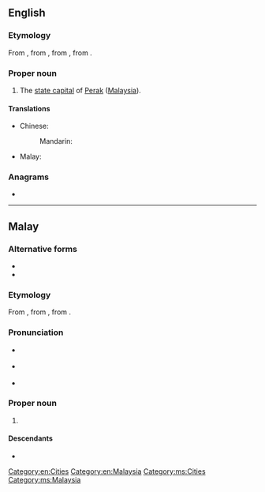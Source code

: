 {{also|ipoh}}
==English==
{{wikipedia}}

===Etymology===
From {{der|en|ms|Ipoh}}, from {{m|ms|ipuh}}, from {{der|en|poz-mly-pro|*hipuh}}, from {{der|en|poz-pro|*qipuq}}.

===Proper noun===
{{en-proper noun}}

# The [[state capital]] of [[Perak]] ([[Malaysia]]).

====Translations====
{{trans-top|capital of Perak}}
* Chinese:
*: Mandarin: {{t+|cmn|怡保|tr=Yíbǎo}}
* Malay: {{t|ms|Ipoh}}
{{trans-mid}}
{{trans-bottom}}

===Anagrams===
* {{anagrams|en|a=hiop|Hopi|IHOP|OHIP}}

[[Category:en:Cities]]
[[Category:en:Malaysia]]

----

==Malay==
{{wikipedia|lang=ms}}

===Alternative forms===
* {{l|ms|ipuh}}
* {{l|ms|ipoh}}

===Etymology===
From {{m|ms|ipuh}}, from {{der|ms|poz-mly-pro|*hipuh}}, from {{der|ms|poz-pro|*qipuq}}.

===Pronunciation===
* {{a|Johor-Selangor}} {{IPA|ms|/ipoh/}}
* {{a|Riau-Lingga}} {{IPA|ms|/ipʊh/}}
* {{rhymes|ms|ipoh|poh|oh}}

===Proper noun===
{{ms-proper noun|j=اڤوه}}

# {{l|en|Ipoh}} {{qualifier|capital of Perak}}

====Descendants====
* {{desc|bor=1|en|Ipoh}}

[[Category:ms:Cities]]
[[Category:ms:Malaysia]]